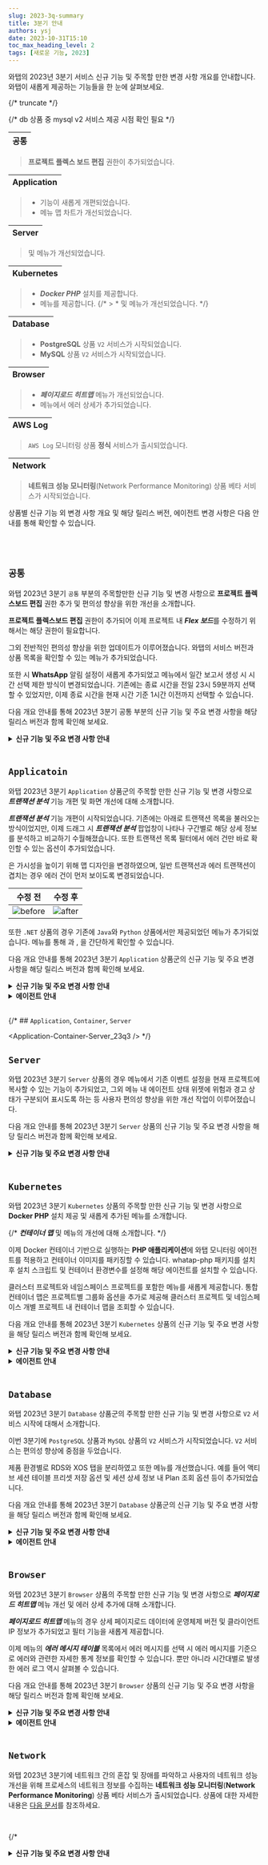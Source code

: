 ```yaml
---
slug: 2023-3q-summary
title: 3분기 안내
authors: ysj
date: 2023-10-31T15:10
toc_max_heading_level: 2
tags: [새로운 기능, 2023]
---
```


와탭의 2023년 3분기 서비스 신규 기능 및 주목할 만한 변경 사항 개요를 안내합니다. 와탭이 새롭게 제공하는 기능들을 한 눈에 살펴보세요.

<ImgLang img='changelog/changelog-new3.png' desc='새로운 기능 sc' />

{/* truncate */}

{/* db 상품 중 mysql v2 서비스 제공 시점 확인 필요 */}

<div class ='faq'>

|**공통**|
|---| 

> **프로젝트 플렉스 보드 편집** 권한이 추가되었습니다.

|**Application**|
|---|

> * <Cmdname sid="TTL06209" className="uitext" /> 기능이 새롭게 개편되었습니다.
> * <Cmdname sid="side_transaction_map" className="uitext" /> 메뉴 맵 차트가 개선되었습니다. 

|**Server**|
|---|

> <Cmdname sid="sms_resource_board" className="uitext" /> 및 <Cmdname sid="side_eventSetting" className="uitext" /> 메뉴가 개선되었습니다.

|**Kubernetes**|
|---|

> * ***Docker PHP*** 설치를 제공합니다.
> * <Cmdname sid="side_integratedContainerMap" className="uitext" /> 메뉴를 제공합니다.
{/* > * <Cmdname sid="side_containerMap" className="uitext" /> 및 <Cmdname sid="side_perfSummary" className="uitext" /> 메뉴가 개선되었습니다. */}

|**Database**|
|---|

> * **PostgreSQL** 상품 <code class="my">V2</code> 서비스가 시작되었습니다.
> * **MySQL** 상품 <code class="my">V2</code> 서비스가 시작되었습니다.

|**Browser**|
|---|

> * ***페이지로드 히트맵*** 메뉴가 개선되었습니다. 
> * <Cmdname sid="side_rumErrorDashboard" className="uitext" /> 메뉴에서 에러 상세가 추가되었습니다. 

|**AWS Log**|
|---|

> `AWS Log` 모니터링 상품 **정식** 서비스가 출시되었습니다. 

|**Network**|
|---|

> **네트워크 성능 모니터링**(Network Performance Monitoring) 상품 베타 서비스가 시작되었습니다. 

</div>

상품별 신규 기능 외 변경 사항 개요 및 해당 릴리스 버전, 에이전트 변경 사항은 다음 안내를 통해 확인할 수 있습니다.

<br/>
<br/>

## `공통`

와탭 2023년 3분기 `공통` 부분의 주목할만한 신규 기능 및 변경 사항으로 **프로젝트 플렉스보드 편집** 권한 추가 및 편의성 향상을 위한 개선을 소개합니다.

**프로젝트 플렉스보드 편집** 권한이 추가되어 이제 프로젝트 내 ***Flex 보드***를 수정하기 위해서는 해당 권한이 필요합니다. 

그외 전반적인 편의성 향상을 위한 업데이트가 이루어졌습니다. 와탭의 서비스 버전과 상품 목록을 확인할 수 있는 <Cmdname sid="BTN06853" className="uitext" /> 메뉴가 추가되었습니다. 

<LinkImage img='changelog/changelog-whatap-info.png' desc='' className='noneborder' />

또한  <Cmdname sid="side_eventNoti" className="uitext" /> 시 **WhatsApp** 알림 설정이 새롭게 추가되었고 <Cmdname sid="side_integratedReport" className="uitext" /> 메뉴에서 일간 보고서 생성 시 시간 선택 제한 방식이 변경되었습니다. 기존에는 종료 시간을 전일 23시 59분까지 선택할 수 있었지만, 이제 종료 시간을 현재 시간 기준 1시간 이전까지 선택할 수 있습니다. 

다음 개요 안내를 통해 2023년 3분기 공통 부분의 신규 기능 및 주요 변경 사항을 해당 릴리스 버전과 함께 확인해 보세요.

<details className='changelog'>
<summary><b>신규 기능 및 주요 변경 사항 안내</b></summary>


<Common_23q3 />

</details>
<br/>

## `Applicatoin`

와탭 2023년 3분기 `Application` 상품군의 주목할 만한 신규 기능 및 변경 사항으로 ***트랜잭션 분석*** 기능 개편 및 <Cmdname sid="side_transaction_map" className="uitext" /> 화면 개선에 대해 소개합니다. 

***트랜잭션 분석*** 기능 개편이 시작되었습니다. 기존에는 <Cmdname sid="hitmap" className="uitext" /> 아래로 트랜잭션 목록을 불러오는 방식이었지만, 이제 <Cmdname sid="hitmap" className="uitext" /> 드래그 시 ***트랜잭션 분석*** 팝업창이 나타나 구간별로 해당 상세 정보를 분석하고 비교하기 수월해졌습니다. 또한 트랜잭션 목록 필터에서 에러 건만 바로 확인할 수 있는 옵션이 추가되었습니다.

<LinkImage img='release/release-note-tx-new-feature.png' desc='' className='noneborder' />

<Cmdname sid="side_transaction_map" className="uitext" />은 가시성을 높이기 위해 맵 디자인을 변경하였으며, 일반 트랜잭션과 에러 트랜잭션이 겹치는 경우 에러 건이 먼저 보이도록 변경되었습니다.

  | 수정 전 | 수정 후 |
  | :--: | :--: |
  | ![before](/img/release/before-transaction-chart.png) | ![after](/img/release/after-transaction-chart.png) |

또한 `.NET` 상품의 경우 기존에 `Java`와 `Python` 상품에서만 제공되었던 <Cmdname sid="side_stack" className="uitext" /> 메뉴가 추가되었습니다. <Cmdname sid="side_stack" className="uitext" /> 메뉴를 통해 <Cmdname sid="topstack" className="uitext" />과 <Cmdname sid="uniquestack" className="uitext" />, <Cmdname sid="active_stack" className="uitext" />을 간단하게 확인할 수 있습니다.

다음 개요 안내를 통해 2023년 3분기 `Application` 상품군의 신규 기능 및 주요 변경 사항을 해당 릴리스 버전과 함께 확인해 보세요. 

<details className='changelog'>
<summary><b>신규 기능 및 주요 변경 사항 안내</b></summary>


<Application_23q3 />

</details>

<details className='changelog2'>
<summary><b>에이전트 안내</b></summary>

### `Java`


<Java_agent_23q3 />

### `PHP`

#### <code class='changelog-service'>PHP Agent v2.6.2</code> <code class='changelog-date'>2023년 9월 13일</code>

* <Status>Feature</Status> 대용량 프로파일 처리 옵션 추가

  - **whatap.large_profile_enabled** <span class='type'>Boolean</span>

    기본값 `false`

    약 만 건 이하의 프로파일(스탭) 정보를 수집할 수 있습니다. 더 많은 양을 수집할 경우 `split_profile_enabled` 옵션으로 사용하는 것을 권장합니다.

  - **whatap.split_profile_enabled** <span class='type'>Boolean</span>

    기본값 `false`

    일정량의 프로파일을 가상 트랜잭션으로 분리하여 더 많은 프로파일 정보를 수집합니다. 여러 개의 트랜잭션 목록으로 분할 표기합니다.

* <Status>Feature</Status> 프로파일 데이터 압축 전송 옵션 추가

  * **whatap.profile_zip_enabled** <span class='type'>Boolean</span>  기본값 `true`

### `.NET`

#### <code class='changelog-service'>.NET Agent v2.1.1</code> <code class='changelog-date'>2023년 7월 17일</code>

* <Status>New</Status> Active Stack 지원

* <Status>New</Status> 닷넷 지원환경 분석 도구 기능 추가

#### <code class='changelog-service'>.NET Agent v2.1.2</code> <code class='changelog-date'>2023년 7월 20일</code>

* <Status>New</Status> WCF 지원

#### <code class='changelog-service'>.NET Agent v2.1.5</code> <code class='changelog-date'>2023년 9월 13일</code>

- <Status>New</Status> 타임아웃 시간 조절하는 <code>webservice_method_timeout</code> 옵션 추가

### `Go`


<Go_agent_23q3 />

</details>

<br/>

{/* ## `Application`, `Container`, `Server`


<Application-Container-Server_23q3 /> */}

## `Server`

와탭 2023년 3분기 `Server` 상품의 경우 <Cmdname sid="side_eventSetting" className="uitext" /> 메뉴에서 기존 이벤트 설정을 현재 프로젝트에 복사할 수 있는 기능이 추가되었고, 그외 <Cmdname sid="sms_resource_board" className="uitext" /> 메뉴 내 에이전트 상태 위젯에 위험과 경고 상태가 구분되어 표시도록 하는 등 사용자 편의성 향상을 위한 개선 작업이 이루어졌습니다. 

다음 개요 안내를 통해 2023년 3분기 `Server` 상품의 신규 기능 및 주요 변경 사항을 해당 릴리스 버전과 함께 확인해 보세요. 

<details className='changelog'>
<summary><b>신규 기능 및 주요 변경 사항 안내</b></summary>


<Server_23q3 />

</details>

<br/>


## `Kubernetes`

와탭 2023년 3분기 `Kubernetes` 상품의 주목할 만한 신규 기능 및 변경 사항으로 **Docker PHP** 설치 제공 및 새롭게 추가된 <Cmdname sid="side_integratedContainerMap" className="uitext" /> 메뉴를 소개합니다.

{/* ***컨테이너 맵*** 및 <Cmdname sid="side_perfSummary" className="uitext" /> 메뉴의 개선에 대해 소개합니다. */}

이제 Docker 컨테이너 기반으로 실행하는 **PHP 애플리케이션**에 와탭 모니터링 에이전트를 적용하고 컨테이너 이미지를 패키징할 수 있습니다. whatap-php 패키지를 설치 후 설치 스크립트 및 컨테이너 환경변수를 설정해 해당 에이전트를 설치할 수 있습니다. 

클러스터 프로젝트와 네임스페이스 프로젝트를 포함한 <Cmdname sid="side_integratedContainerMap" className="uitext" /> 메뉴를 새롭게 제공합니다. 통합 컨테이너 맵은 프로젝트별 그룹화 옵션을 추가로 제공해 클러스터 프로젝트 및 네임스페이스 개별 프로젝트 내 컨테이너 맵을 조회할 수 있습니다.

<LinkImage img='k8s-container-map-unified-whatapproject.png' desc='' className='noneborder' />

다음 개요 안내를 통해 2023년 3분기 `Kubernetes` 상품의 신규 기능 및 주요 변경 사항을 해당 릴리스 버전과 함께 확인해 보세요. 

<details className='changelog'>
<summary><b>신규 기능 및 주요 변경 사항 안내</b></summary>


<Container_23q3 />

</details>

<details className='changelog2'>
<summary><b>에이전트 안내</b></summary>

#### <code class='changelog-service'>Kubernetes Agent v1.3.6</code> <code class='changelog-date'>2023년 9월 25일</code>

- <Status>Feature</Status> 노드 목록 개편을 위한 노드 정보(클러스터 버전, 노드 상태 등) 추가

#### <code class='changelog-service'>Kubernetes Agent v1.3.7</code> <code class='changelog-date'>2023년 9월 27일</code>

- <Status>Feature</Status> 개편될 애플리케이션 목록 메뉴에서 노드 목록 연동을 위한 key 값 추가

</details>

<br/>


## `Database`

와탭 2023년 3분기 `Database` 상품군의 주목할 만한 신규 기능 및 변경 사항으로 <code class="my">V2</code> 서비스 시작에 대해서 소개합니다.

이번 3분기에 `PostgreSQL` 상품과 `MySQL` 상품의 <code class="my">V2</code> 서비스가 시작되었습니다. <code class="my">V2</code> 서비스는 편의성 향상에 중점을 두었습니다. 

제품 환경별로 RDS와 XOS 탭을 분리하였고 또한 <Cmdname sid="side_dbMonitoring" className="uitext" /> 메뉴를 개선했습니다. 예를 들어 액티브 세션 테이블 프리셋 저장 옵션 및 세션 상세 정보 내 Plan 조회 옵션 등이 추가되었습니다. 

다음 개요 안내를 통해 2023년 3분기 `Database` 상품군의 신규 기능 및 주요 변경 사항을 해당 릴리스 버전과 함께 확인해 보세요. 

<details className='changelog'>
<summary><b>신규 기능 및 주요 변경 사항 안내</b></summary>


<Database_23q3 />

</details>

<details className='changelog2'>
<summary><b>에이전트 안내</b></summary>

#### DBX


<DBX_agent_23q3 />

#### XOS


<XOS_agent_23q3 />

</details>

<br/>

## `Browser`

와탭 2023년 3분기 `Browser` 상품의 주목할 만한 신규 기능 및 변경 사항으로 ***페이지로드 히트맵*** 메뉴 개선 및 <Cmdname sid="side_rumErrorDashboard" className="uitext" /> 에러 상세 추가에 대해 소개합니다.

***페이지로드 히트맵*** 메뉴의 경우 상세 페이지로드 데이터에 운영체제 버전 및 클라이언트 IP 정보가 추가되었고 필터 기능을 새롭게 제공합니다.

이제 <Cmdname sid="side_rumErrorDashboard" className="uitext" /> 메뉴의 ***에러 메시지 테이블*** 목록에서 에러 메시지를 선택 시 에러 메시지를 기준으로 에러와 관련한 자세한 통계 정보를 확인할 수 있습니다. 뿐만 아니라 시간대별로 발생한 에러 로그 역시 살펴볼 수 있습니다.

<LinkImage img='browser-error-details-log.png' desc='Error log 분기 예시' />

다음 개요 안내를 통해 2023년 3분기 `Browser` 상품의 신규 기능 및 주요 변경 사항을 해당 릴리스 버전과 함께 확인해 보세요. 

<details className='changelog'>
<summary><b>신규 기능 및 주요 변경 사항 안내</b></summary>


<Browser_23q3 />

</details>

<details className='changelog2'>
<summary><b>에이전트 안내</b></summary>


<Browser_agent_23q3 />

</details>

<br/>

## `Network`

와탭 2023년 3분기에 네트워크 간의 혼잡 및 장애를 파악하고 사용자의 네트워크 성능 개선을 위해 프로세스의 네트워크 정보를 수집하는 **네트워크 성능 모니터링**(**Network Performance Monitoring**) 상품 베타 서비스가 출시되었습니다. 상품에 대한 자세한 내용은 [다음 문서](https://docs.whatap.io/npm/introduction)를 참조하세요. 

<br/>

{/* <details className='changelog'>
<summary><b>신규 기능 및 주요 변경 사항 안내</b></summary>


<Network_1q />

</div>  */}

{/* ## `CloudWatch`, `AZURE`, `OCI`, `NCP`

<details className='changelog'>
<summary><b>신규 기능 및 주요 변경 사항 안내</b></summary>


<Cloud_23q3 />

</div><br/> */}

## `AWS Log`

와탭 2023년 3분기 `AWS Log` 모니터링 서비스가 정식으로 출시되었습니다. S3와 Log Group 각각 리소스별로 확인하는 번거로운 과정을 거칠 필요없이 와탭 `AWS Log`는 AWS 상에서 발생하는 각종 로그를 수집해 통합 모니터링을 제공합니다. 상품에 대한 자세한 내용은 <a href="../../aws-log/introduction">다음 문서</a>를 참조하세요.

<details className='changelog'>
<summary><b>신규 기능 및 주요 변경 사항 안내</b></summary>


<AWSLog_23q3 />

</details>

<br/>

## `Log`

와탭 2023년 3분기 `Log` 상품의 주목할 만한 신규 기능 및 변경 사항을 다음과 같이 소개합니다. 

전반적으로 편의성 향상을 위한 업데이트가 이루어졌습니다. <Cmdname sid="side_logSearch" className="uitext" />, <Cmdname sid="side_logExplorer" className="uitext" />, <Cmdname sid="transaction_log" className="uitext" /> 메뉴에서 키워드 하이라이팅 기능이 추가되었습니다. 또한 <Cmdname sid="side_logSearch" className="uitext" /> 메뉴에서 인접 로그 조회 기능이 추가되었습니다. 

다음 개요 안내를 통해 2023년 3분기 `Log` 상품의 신규 기능 및 주요 변경 사항을 해당 릴리스 버전과 함께 확인해 보세요.

<details className='changelog'>
<summary><b>신규 기능 및 주요 변경 사항 안내</b></summary>


<Log_23q3 />

</details>

<br/>

{/* ## `실험실`

<details className='changelog'>
<summary><b>신규 기능 및 주요 변경 사항 안내</b></summary>


<Lab_23q3 />

</div><br/> */}

